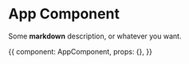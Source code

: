 
<Meta title='App Component' component={AppComponent} />

# App Component

Some **markdown** description, or whatever you want.

<Story name='basic' height='400px'>{{
  component: AppComponent,
  props: {},
}}</Story>
